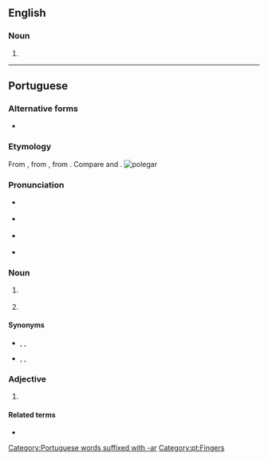 ==English==

===Noun===
{{en-noun}}

# {{alt form|poligar|lang=en}}

----

==Portuguese==

===Alternative forms===
* {{l|pt|pollegar}} {{qualifier|obsolete}}

===Etymology===
From {{inh|pt|roa-opt|polegar}}, from {{inh|pt|la|pollicāris||of the thumb}}, from {{m|la|pollex||thumb}}. Compare {{cog|es|pulgar}} and {{cog|gl|polgar}}.
[[File:Hand - Thumb.jpg|thumb|polegar]]

===Pronunciation===
* {{a|Paulista}} {{IPA|/ˌpo.le.ˈɡaɹ/|lang=pt}}
* {{a|South Brazil}} {{IPA|/ˌpo.le.ˈɡaɻ/|lang=pt}}
* {{a|PT}} {{IPA|/pu.lɨ.ˈɣaɾ/|lang=pt}}
* {{hyphenation|po|le|gar|lang=pt}}

===Noun===
{{pt-noun|m|es}}

# {{l|en|thumb}} {{gloss|digit}}
# {{l|en|big toe}} {{gloss|largest human toe}}

====Synonyms====
* {{sense|thumb}} {{l|pt|dedo polegar}}, {{l|pt|pólex}}, {{l|pt|pólice}}
* {{sense|big toe}} {{l|pt|dedão}}, {{l|pt|dedão do pé}}, {{l|pt|hálux}}

===Adjective===
{{pt-adj|polega|r|comp=no}}

# {{l|en|pollical}}

====Related terms====
* {{l|pt|polegada}}

[[Category:Portuguese words suffixed with -ar]]
[[Category:pt:Fingers]]